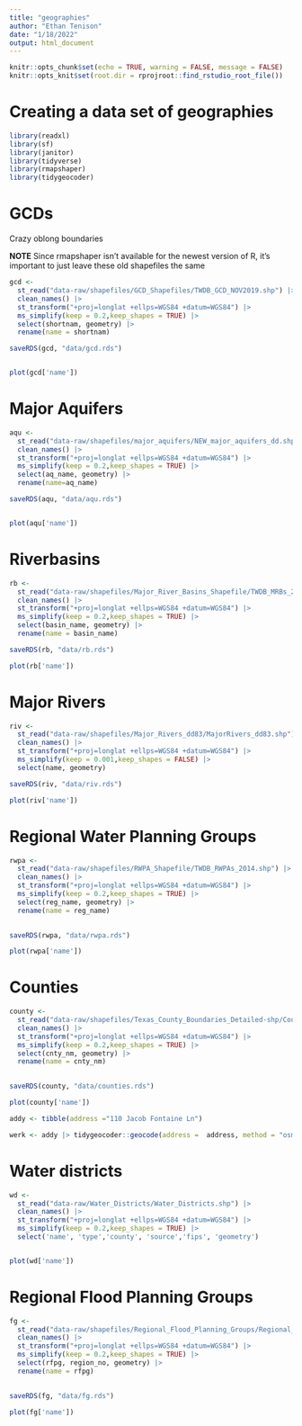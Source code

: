 ```yaml
---
title: "geographies"
author: "Ethan Tenison"
date: "1/18/2022"
output: html_document
---
```


```r
knitr::opts_chunk$set(echo = TRUE, warning = FALSE, message = FALSE)
knitr::opts_knit$set(root.dir = rprojroot::find_rstudio_root_file())
```

# Creating a data set of geographies

```r
library(readxl)
library(sf)
library(janitor)
library(tidyverse)
library(rmapshaper)
library(tidygeocoder)
```

# GCDs

Crazy oblong boundaries

**NOTE** Since rmapshaper isn't available for the newest version of R, it's important to just leave these old shapefiles the same

```r
gcd <-
  st_read("data-raw/shapefiles/GCD_Shapefiles/TWDB_GCD_NOV2019.shp") |> 
  clean_names() |>
  st_transform("+proj=longlat +ellps=WGS84 +datum=WGS84") |> 
  ms_simplify(keep = 0.2,keep_shapes = TRUE) |> 
  select(shortnam, geometry) |> 
  rename(name = shortnam)

saveRDS(gcd, "data/gcd.rds")


plot(gcd['name'])
```

# Major Aquifers

```r

aqu <-
  st_read("data-raw/shapefiles/major_aquifers/NEW_major_aquifers_dd.shp") |> 
  clean_names() |>
  st_transform("+proj=longlat +ellps=WGS84 +datum=WGS84") |> 
  ms_simplify(keep = 0.2,keep_shapes = TRUE) |> 
  select(aq_name, geometry) |> 
  rename(name=aq_name)

saveRDS(aqu, "data/aqu.rds")


plot(aqu['name'])

```

# Riverbasins

```r

rb <-
  st_read("data-raw/shapefiles/Major_River_Basins_Shapefile/TWDB_MRBs_2014.shp") |> 
  clean_names() |>
  st_transform("+proj=longlat +ellps=WGS84 +datum=WGS84") |> 
  ms_simplify(keep = 0.2,keep_shapes = TRUE) |> 
  select(basin_name, geometry) |> 
  rename(name = basin_name)

saveRDS(rb, "data/rb.rds")

plot(rb['name'])

```

# Major Rivers

```r

riv <-
  st_read("data-raw/shapefiles/Major_Rivers_dd83/MajorRivers_dd83.shp") |> 
  clean_names() |>
  st_transform("+proj=longlat +ellps=WGS84 +datum=WGS84") |> 
  ms_simplify(keep = 0.001,keep_shapes = FALSE) |> 
  select(name, geometry)

saveRDS(riv, "data/riv.rds")

plot(riv['name'])

```

# Regional Water Planning Groups

```r

rwpa <-
  st_read("data-raw/shapefiles/RWPA_Shapefile/TWDB_RWPAs_2014.shp") |> 
  clean_names() |>
  st_transform("+proj=longlat +ellps=WGS84 +datum=WGS84") |> 
  ms_simplify(keep = 0.2,keep_shapes = TRUE) |> 
  select(reg_name, geometry) |> 
  rename(name = reg_name)
  

saveRDS(rwpa, "data/rwpa.rds")

plot(rwpa['name'])

```

# Counties

```r

county <-
  st_read("data-raw/shapefiles/Texas_County_Boundaries_Detailed-shp/County.shp") |> 
  clean_names() |>
  st_transform("+proj=longlat +ellps=WGS84 +datum=WGS84") |> 
  ms_simplify(keep = 0.2,keep_shapes = TRUE) |> 
  select(cnty_nm, geometry) |> 
  rename(name = cnty_nm)
  

saveRDS(county, "data/counties.rds")

plot(county['name'])

```

```r

addy <- tibble(address ="110 Jacob Fontaine Ln")

werk <- addy |> tidygeocoder::geocode(address =  address, method = "osm")

```

# Water districts

```r


wd <-
  st_read("data-raw/Water_Districts/Water_Districts.shp") |> 
  clean_names() |> 
  st_transform("+proj=longlat +ellps=WGS84 +datum=WGS84") |> 
  ms_simplify(keep = 0.2,keep_shapes = TRUE) |> 
  select('name', 'type','county', 'source','fips', 'geometry')


plot(wd['name'])

```

# Regional Flood Planning Groups 

```r

fg <-
  st_read("data-raw/shapefiles/Regional_Flood_Planning_Groups/Regional_Flood_Planning_Groups.shp") |> 
  clean_names() |> 
  st_transform("+proj=longlat +ellps=WGS84 +datum=WGS84") |> 
  ms_simplify(keep = 0.2,keep_shapes = TRUE) |> 
  select(rfpg, region_no, geometry) |> 
  rename(name = rfpg)
  

saveRDS(fg, "data/fg.rds")

plot(fg['name'])



```

